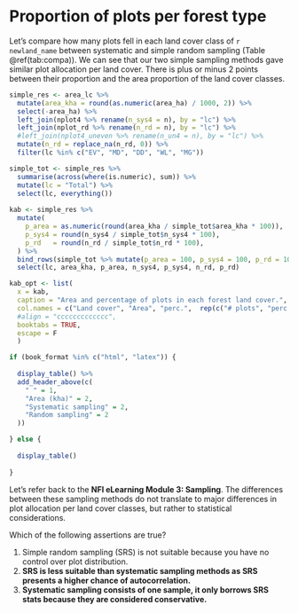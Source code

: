 
# Proportion of plots per forest type {-}

Let's compare how many plots fell in each land cover class of `r newland_name` between systematic and simple random sampling (Table \@ref(tab:compa)). We can see that our two simple sampling methods gave similar plot allocation per land cover. There is plus or minus 2 points between their proportion and the area proportion of the land cover classes. 


```r

simple_res <- area_lc %>%
  mutate(area_kha = round(as.numeric(area_ha) / 1000, 2)) %>%
  select(-area_ha) %>%
  left_join(nplot4 %>% rename(n_sys4 = n), by = "lc") %>%
  left_join(nplot_rd %>% rename(n_rd = n), by = "lc") %>%
  #left_join(nplot4_uneven %>% rename(n_un4 = n), by = "lc") %>%
  mutate(n_rd = replace_na(n_rd, 0)) %>%
  filter(lc %in% c("EV", "MD", "DD", "WL", "MG"))

simple_tot <- simple_res %>%
  summarise(across(where(is.numeric), sum)) %>%
  mutate(lc = "Total") %>% 
  select(lc, everything())
  
kab <- simple_res %>%
  mutate(
    p_area = as.numeric(round(area_kha / simple_tot$area_kha * 100)),
    p_sys4 = round(n_sys4 / simple_tot$n_sys4 * 100),
    p_rd   = round(n_rd / simple_tot$n_rd * 100),
  ) %>%
  bind_rows(simple_tot %>% mutate(p_area = 100, p_sys4 = 100, p_rd = 100)) %>%
  select(lc, area_kha, p_area, n_sys4, p_sys4, n_rd, p_rd)

kab_opt <- list(
  x = kab,
  caption = "Area and percentage of plots in each forest land cover.",
  col.names = c("Land cover", "Area", "perc.",  rep(c("# plots", "perc."), 2)),
  #align = "ccccccccccccc",
  booktabs = TRUE,
  escape = F
  )

if (book_format %in% c("html", "latex")) {
  
  display_table() %>%
  add_header_above(c(
    " " = 1,
    "Area (kha)" = 2, 
    "Systematic sampling" = 2, 
    "Random sampling" = 2
  ))

} else {
  
  display_table()
  
}

```


Let's refer back to the **NFI eLearning Module 3: Sampling**. The differences between these sampling methods do not translate to major differences in plot allocation per land cover classes, but rather to statistical considerations.

::::::{.question data-latex=""}

Which of the following assertions are true?

1. Simple random sampling (SRS) is not suitable because you have no control over plot distribution.
1. **SRS is less suitable than systematic sampling methods as SRS presents a higher chance of autocorrelation.**
1. **Systematic sampling consists of one sample, it only borrows SRS stats because they are considered conservative.**

::::::


